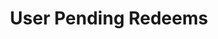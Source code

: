 ---
title: User Pending Redeems
description: Get pending redeems for a user
openapi: '/open-apis/0d.json GET /users/{address}/redeems'
---